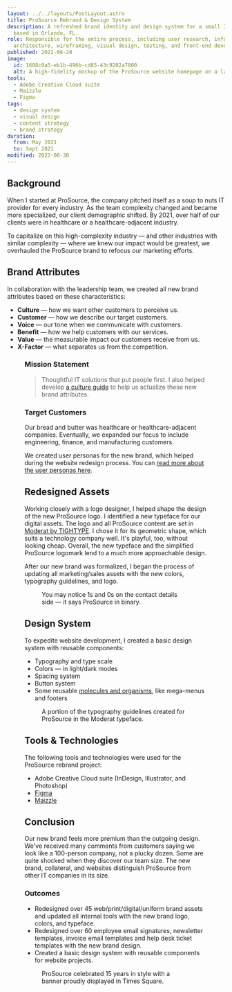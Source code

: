 ```yaml
---
layout: ../../layouts/PostLayout.astro
title: ProSource Rebrand & Design System
description: A refreshed brand identity and design system for a small IT services provider
  based in Orlando, FL.
role: Responsible for the entire process, including user research, information
  architecture, wireframing, visual design, testing, and front-end development.
published: 2022-06-20
image:
  id: 1608c0a5-eb1b-496b-cd85-43c9282a7800
  alt: A high-fidelity mockup of the ProSource website homepage on a laptop.
tools:
  - Adobe Creative Cloud suite
  - Maizzle
  - Figma
tags:
  - design system
  - visual design
  - content strategy
  - brand strategy
duration:
  from: May 2021
  to: Sept 2021
modified: 2022-08-30
---
```



## Background

When I started at ProSource, the company pitched itself as a soup to nuts IT provider for every industry. As the team complexity changed and became more specialized, our client demographic shifted. By 2021, over half of our clients were in healthcare or a healthcare-adjacent industry.

To capitalize on this high-complexity industry — and other industries with similar complexity — where we knew our impact would be greatest, we overhauled the ProSource brand to refocus our marketing efforts.

## Brand Attributes

In collaboration with the leadership team, we created all new brand attributes based on these characteristics:

- **Culture** — how we want other customers to perceive us.
- **Customer** — how we describe our target customers.
- **Voice** — our tone when we communicate with customers.
- **Benefit** — how we help customers with our services.
- **Value** — the measurable impact our customers receive from us.
- **X-Factor** — what separates us from the competition.

<Figure
	image={{
		id: '0021aad9-70af-4525-d044-2852df9d4700',
		alt: 'New ProSource business cards mockup. The side with contact details is shown with a white background a dark gray background.',
	}}
	figClasses="full-bleed"
/>

### Mission Statement

> Thoughtful IT solutions that put people first.
> I also helped develop [a culture guide](https://www.getprosource.com/about-us/our-values/) to help us actualize these new brand attributes.

### Target Customers

Our bread and butter was healthcare or healthcare-adjacent companies. Eventually, we expanded our focus to include engineering, finance, and manufacturing customers.

We created user personas for the new brand, which helped during the website redesign process. You can [read more about the user personas here](/work/prosource-website#user-personas).

## Redesigned Assets

Working closely with a logo designer, I helped shape the design of the new ProSource logo. I identified a new typeface for our digital assets. The logo and all ProSource content are set in [Moderat by TIGHTYPE](https://tightype.com/typefaces/moderat). I chose it for its geometric shape, which suits a technology company well. It's playful, too, without looking cheap. Overall, the new typeface and the simplified ProSource logomark lend to a much more approachable design.

After our new brand was formalized, I began the process of updating all marketing/sales assets with the new colors, typography guidelines, and logo.

<Figure
	image={{
		id: '358ac782-3797-4940-6f4c-9d93cf05c000',
		alt: 'New ProSource business cards mockup. The side with contact details is shown with a white background a dark gray background.',
	}}
	figClasses="full-bleed"
	aspectRatio={2 / 3}
>
	You may notice 1s and 0s on the contact details side — it says ProSource in binary.
</Figure>

## Design System

To expedite website development, I created a basic design system with reusable components:

- Typography and type scale
- Colors — in light/dark modes
- Spacing system
- Button system
- Some reusable [molecules and organisms](https://xd.adobe.com/ideas/process/ui-design/atomic-design-principles-methodology-101/), like mega-menus and footers

<Figure
	image={{
		id: 'bc2dc9e1-30af-47f7-19f5-4e81bdb9fa00',
		alt: 'A screenshot showcasing the letters, numbers, and symbols of the Moderat typeface.',
	}}
	figClasses="full-bleed"
	aspectRatio={4 / 3}
>
	A portion of the typography guidelines created for ProSource in the Moderat typeface.
</Figure>

## Tools & Technologies

The following tools and technologies were used for the ProSource rebrand project:

- Adobe Creative Cloud suite (InDesign, Illustrator, and Photoshop)
- [Figma](https://www.figma.com/)
- [Maizzle](https://maizzle.com/)

## Conclusion

Our new brand feels more premium than the outgoing design. We've received many comments from customers saying we look like a 100-person company, not a plucky dozen. Some are quite shocked when they discover our team size. The new brand, collateral, and websites distinguish ProSource from other IT companies in its size.

### Outcomes

- Redesigned over 45 web/print/digital/uniform brand assets and updated all internal tools with the new brand logo, colors, and typeface.
- Redesigned over 60 employee email signatures, newsletter templates, invoice email templates and help desk ticket templates with the new brand design.
- Created a basic design system with reusable components for website projects.

<Figure
	image={{
		id: '01cf977c-aa2e-4bb2-e952-957819636f00',
		alt: 'A picture of the ProSource logo display in Times Square, New York City.',
	}}
	figClasses="full-bleed"
	aspectRatio={4 / 3}
>
	ProSource celebrated 15 years in style with a banner proudly displayed in Times Square.
</Figure>
